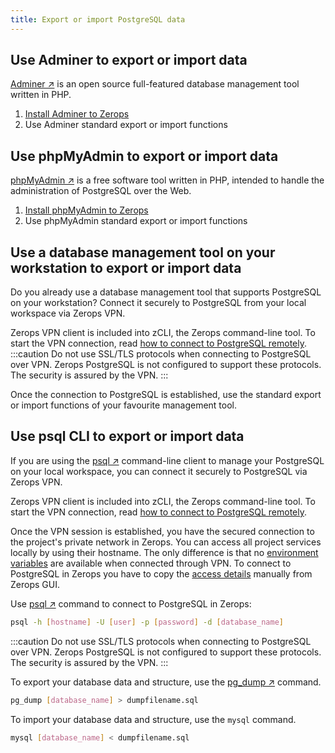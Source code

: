 ```yaml
---
title: Export or import PostgreSQL data
---
```


## Use Adminer to export or import data

[Adminer ↗](https://www.adminer.org) is an open source full-featured database management tool written in PHP.

1. [Install Adminer to Zerops](/postgresql/how-to/manage#how-to-install-adminer-to-zerops)
2. Use Adminer standard export or import functions

## Use phpMyAdmin to export or import data

[phpMyAdmin ↗](https://www.phpmyadmin.net) is a free software tool written in PHP, intended to handle the administration of PostgreSQL over the Web.

1. [Install phpMyAdmin to Zerops](/postgresql/how-to/manage#how-to-install-phpmyadmin-to-zerops)
2. Use phpMyAdmin standard export or import functions

## Use a database management tool on your workstation to export or import data

Do you already use a database management tool that supports PostgreSQL on your workstation? Connect it securely to PostgreSQL from your local workspace via Zerops VPN.

Zerops VPN client is included into zCLI, the Zerops command-line tool. To start the VPN connection, read [how to connect to PostgreSQL remotely](/postgresql/how-to/connect#connect-to-postgresql-in-zerops-remotely).
:::caution
Do not use SSL/TLS protocols when connecting to PostgreSQL over VPN. Zerops PostgreSQL is not configured to support these protocols. The security is assured by the VPN.
:::

Once the connection to PostgreSQL is established, use the standard export or import functions of your favourite management tool.

## Use psql CLI to export or import data

If you are using the [psql ↗](https://www.postgresql.org/docs/current/app-psql.html) command-line client to manage your PostgreSQL on your local workspace, you can connect it securely to PostgreSQL via Zerops VPN.

Zerops VPN client is included into zCLI, the Zerops command-line tool. To start the VPN connection, read [how to connect to PostgreSQL remotely](/postgresql/how-to/connect#connect-to-postgresql-in-zerops-remotely).

Once the VPN session is established, you have the secured connection to the project's private network in Zerops. You can access all project services locally by using their hostname. The only difference is that no [environment variables](/postgresql/how-to/connect#use-postgresql-environment-variables) are available when connected through VPN. To connect to PostgreSQL in Zerops you have to copy the [access details](/postgresql/how-to/connect#connect-to-postgresql-in-zerops-remotely) manually from Zerops GUI.

Use [psql ↗](https://www.postgresql.org/docs/current/app-psql.html) command to connect to PostgreSQL in Zerops:

```sh
psql -h [hostname] -U [user] -p [password] -d [database_name]
```

:::caution
Do not use SSL/TLS protocols when connecting to PostgreSQL over VPN. Zerops PostgreSQL is not configured to support these protocols. The security is assured by the VPN.
:::

To export your database data and structure, use the [pg_dump ↗](https://www.postgresql.org/docs/current/backup-dump.html) command.

```sh
pg_dump [database_name] > dumpfilename.sql
```

To import your database data and structure, use the `mysql` command.

```sh
mysql [database_name] < dumpfilename.sql
```
